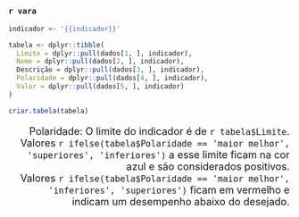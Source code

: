 ##  {background-image="imagens/1.TJRR.png" background-opacity=".2"}

### `r vara`

```r
indicador <- '{{indicador}}'

tabela <- dplyr::tibble(
  Limite = dplyr::pull(dados[1, ], indicador),
  Nome = dplyr::pull(dados[2, ], indicador),
  Descrição = dplyr::pull(dados[3, ], indicador),
  Polaridade = dplyr::pull(dados[4, ], indicador),
  Valor = dplyr::pull(dados[5, ], indicador)
)

criar.tabela(tabela)
```

::: {style="text-align: right; font-size: 18px;"}
Polaridade: O limite do indicador é de `r tabela$Limite`.\
Valores `r ifelse(tabela$Polaridade == 'maior melhor', 'superiores', 'inferiores')` a esse limite ficam na cor azul e são considerados positivos.\
Valores `r ifelse(tabela$Polaridade == 'maior melhor', 'inferiores', 'superiores')` ficam em vermelho e indicam um desempenho abaixo do desejado.
:::
